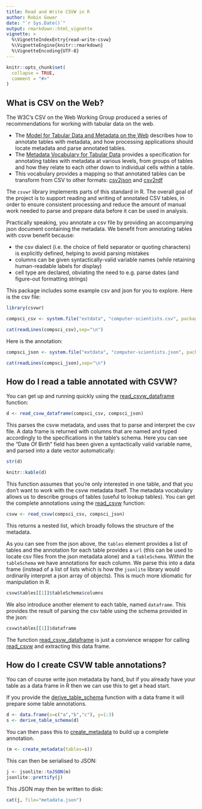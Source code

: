 ```yaml
---
title: Read and Write CSVW in R
author: Robin Gower
date: "`r Sys.Date()`"
output: rmarkdown::html_vignette
vignette: >
  %\VignetteIndexEntry{read-write-csvw}
  %\VignetteEngine{knitr::rmarkdown}
  %\VignetteEncoding{UTF-8}
---
```


```r
knitr::opts_chunk$set(
  collapse = TRUE,
  comment = "#>"
)
```


## What is CSV on the Web?

The W3C's CSV on the Web Working Group produced a series of recommendations for working with tabular data on the web.

- The [Model for Tabular Data and Metadata on the Web](https://w3c.github.io/csvw/syntax/) describes how to annotate tables with metadata, and how processing applications should locate metadata and parse annotated tables.
- The [Metadata Vocabulary for Tabular Data](https://w3c.github.io/csvw/metadata/) provides a specification for annotating tables with metadata at various levels, from groups of tables and how they relate to each other down to individual cells within a table. 
- This vocabulary provides a mapping so that annotated tables can be transform from CSV to other formats: [csv2json](https://w3c.github.io/csvw/csv2json/) and [csv2rdf](https://w3c.github.io/csvw/csv2rdf/)

The `csvwr` library implements parts of this standard in R. The overall goal of the project is to support reading and writing of annotated CSV tables, in order to ensure consistent processing and reduce the amount of manual work needed to parse and prepare data before it can be used in analysis.

Practically speaking, you annotate a csv file by providing an accompanying json document containing the metadata. We benefit from annotating tables with csvw benefit because:

- the csv dialect (i.e. the choice of field separator or quoting characters) is explicitly defined, helping to avoid parsing mistakes
- columns can be given syntactically-valid variable names (while retaining human-readable labels for display)
- cell type are declared, obviating the need to e.g. parse dates (and figure-out formatting strings)

This package includes some example csv and json for you to explore. Here is the csv file:

```r
library(csvwr)

compsci_csv <- system.file("extdata", "computer-scientists.csv", package = "csvwr", mustWork = TRUE)

cat(readLines(compsci_csv),sep="\n")
```

Here is the annotation:

```r
compsci_json <- system.file("extdata", "computer-scientists.json", package = "csvwr", mustWork = TRUE)

cat(readLines(compsci_json),sep="\n")
```

## How do I read a table annotated with CSVW?

You can get up and running quickly using the [read_csvw_dataframe](../help/read_csvw_dataframe) function:

```r
d <- read_csvw_dataframe(compsci_csv, compsci_json)
```


This parses the csvw metadata, and uses that to parse and interpret the csv file. A data frame is returned with columns that are named and typed accordingly to the specifications in the table's schema. Here you can see the "Date Of Birth" field has been given a syntactically valid variable name, and parsed into a date vector automatically:

```r
str(d)

knitr::kable(d)
```


This function assumes that you're only interested in one table, and that you don't want to work with the csvw metadata itself. The metadata vocabulary allows us to describe groups of tables (useful to lookup tables). You can get the complete annotations using the [read_csvw](../help/read_csvw) function:

```r
csvw <- read_csvw(compsci_csv, compsci_json)
```

This returns a nested list, which broadly follows the structure of the metadata.

As you can see from the json above, the `tables` element provides a list of tables and the annotation for each table provides a `url` (this can be used to locate csv files from the json metadata alone) and a `tableSchema`. Within the `tableSchema` we have annotations for each column. We parse this into a data frame (instead of a list of lists which is how the `jsonlite` library would ordinarily interpret a json array of objects). This is much more idiomatic for manipulation in R.

```r
csvw$tables[[1]]$tableSchema$columns
```

We also introduce another element to each table, named `dataframe`. This provides the result of parsing the csv table using the schema provided in the json:

```r
csvw$tables[[1]]$dataframe
```

The function [read_csvw_dataframe](../help/read_csvw_dataframe) is just a convience wrapper for calling [read_csvw](../help/read_csvw) and extracting this data frame.

## How do I create CSVW table annotations?

You can of course write json metadata by hand, but if you already have your table as a data frame in R then we can use this to get a head start.

If you provide the [derive_table_schema](../help/derive_table_schema) function with a data frame it will prepare some table annotations.

```r
d <- data.frame(x=c("a","b","c"), y=1:3)
s <- derive_table_schema(d)
```

You can then pass this to [create_metadata](../help/create_metadata) to build up a complete annotation.

```r
(m <- create_metadata(tables=s))
```

This can then be serialised to JSON:

```r
j <- jsonlite::toJSON(m)
jsonlite::prettify(j)
```


This JSON may then be written to disk:

```r
cat(j, file="metadata.json")
```
